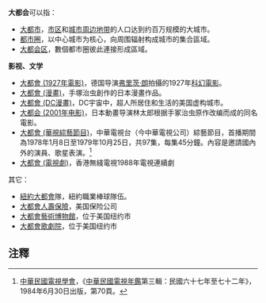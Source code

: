'''大都会'''可以指：
*[[大都市|大都市]]，[[市区|市区]]和[[城市周边地带|城市周边地带]]的人口达到约百万规模的大城市。
*[[都市圈|都市圈]]，以中心城市为核心，向周围辐射构成城市的集合區域。
*[[大都会区|大都会区]]，數個都市圈彼此連接形成區域。

'''影视、文学'''
*[[大都會_(1927年電影)|大都會 (1927年電影)]]，德国导演[[弗里茨·朗|弗里茨·朗]]拍攝的1927年[[科幻電影|科幻電影]]。
*[[大都會_(漫畫)|大都會 (漫畫)]]，手塚治虫創作的日本漫畫作品。
*[[大都會_(DC漫畫)|大都會 (DC漫畫)]]，DC宇宙中，超人所居住和生活的美国虚构城市。
*[[大都会_(2001年电影)|大都会 (2001年电影)]]，日本動畫导演林太郎根据手冢治虫原作改编而成的同名電影。
*[[大都會_(華視綜藝節目)|大都會 (華視綜藝節目)]]，中華電視台（今中華電視公司）綜藝節目，首播期間為1978年1月8日至1979年10月25日，共97集，每集45分鐘。內容是邀請國內外的演員、歌星表演。<ref>[[中華民國電視學會|中華民國電視學會]]，《[[中華民國電視年鑑|中華民國電視年鑑]]第三輯：民國六十七年至七十二年》，1984年6月30日出版，第70頁。</ref>
*[[大都會_(電視劇)|大都會 (電視劇)]]，香港無綫電視1988年電視連續劇

其它：
*[[紐約大都會|紐約大都會]]隊，紐約職業棒球隊伍。
*[[大都會人壽保險|大都會人壽保險]]，美国保险公司
*[[大都會藝術博物館|大都會藝術博物館]]，位于美国纽约市
*[[大都會歌劇院|大都會歌劇院]]，位于美国纽约市

==注釋==
<div class="references-small">
<references />
</div>

{{消歧义|D|Cat=三字消歧义}}